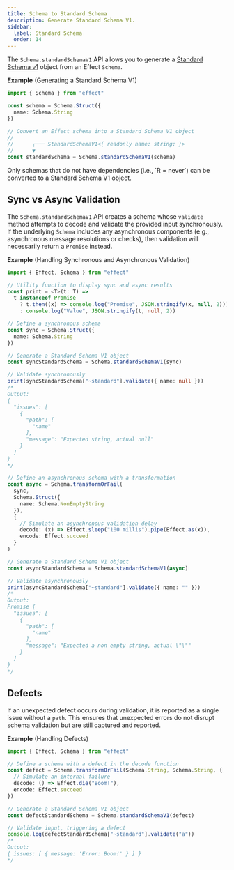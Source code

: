 ```yaml
---
title: Schema to Standard Schema
description: Generate Standard Schema V1.
sidebar:
  label: Standard Schema
  order: 14
---
```



The `Schema.standardSchemaV1` API allows you to generate a [Standard Schema v1](https://standardschema.dev/) object from an Effect `Schema`.

**Example** (Generating a Standard Schema V1)

```ts twoslash
import { Schema } from "effect"

const schema = Schema.Struct({
  name: Schema.String
})

// Convert an Effect schema into a Standard Schema V1 object
//
//      ┌─── StandardSchemaV1<{ readonly name: string; }>
//      ▼
const standardSchema = Schema.standardSchemaV1(schema)
```

<Aside type="note" title="Schema Restrictions">
  Only schemas that do not have dependencies (i.e., `R = never`) can be
  converted to a Standard Schema V1 object.
</Aside>

## Sync vs Async Validation

The `Schema.standardSchemaV1` API creates a schema whose `validate` method attempts to decode and validate the provided input synchronously. If the underlying `Schema` includes any asynchronous components (e.g., asynchronous message resolutions
or checks), then validation will necessarily return a `Promise` instead.

**Example** (Handling Synchronous and Asynchronous Validation)

```ts twoslash
import { Effect, Schema } from "effect"

// Utility function to display sync and async results
const print = <T>(t: T) =>
  t instanceof Promise
    ? t.then((x) => console.log("Promise", JSON.stringify(x, null, 2)))
    : console.log("Value", JSON.stringify(t, null, 2))

// Define a synchronous schema
const sync = Schema.Struct({
  name: Schema.String
})

// Generate a Standard Schema V1 object
const syncStandardSchema = Schema.standardSchemaV1(sync)

// Validate synchronously
print(syncStandardSchema["~standard"].validate({ name: null }))
/*
Output:
{
  "issues": [
    {
      "path": [
        "name"
      ],
      "message": "Expected string, actual null"
    }
  ]
}
*/

// Define an asynchronous schema with a transformation
const async = Schema.transformOrFail(
  sync,
  Schema.Struct({
    name: Schema.NonEmptyString
  }),
  {
    // Simulate an asynchronous validation delay
    decode: (x) => Effect.sleep("100 millis").pipe(Effect.as(x)),
    encode: Effect.succeed
  }
)

// Generate a Standard Schema V1 object
const asyncStandardSchema = Schema.standardSchemaV1(async)

// Validate asynchronously
print(asyncStandardSchema["~standard"].validate({ name: "" }))
/*
Output:
Promise {
  "issues": [
    {
      "path": [
        "name"
      ],
      "message": "Expected a non empty string, actual \"\""
    }
  ]
}
*/
```

## Defects

If an unexpected defect occurs during validation, it is reported as a single issue without a `path`. This ensures that unexpected errors do not disrupt schema validation but are still captured and reported.

**Example** (Handling Defects)

```ts twoslash
import { Effect, Schema } from "effect"

// Define a schema with a defect in the decode function
const defect = Schema.transformOrFail(Schema.String, Schema.String, {
  // Simulate an internal failure
  decode: () => Effect.die("Boom!"),
  encode: Effect.succeed
})

// Generate a Standard Schema V1 object
const defectStandardSchema = Schema.standardSchemaV1(defect)

// Validate input, triggering a defect
console.log(defectStandardSchema["~standard"].validate("a"))
/*
Output:
{ issues: [ { message: 'Error: Boom!' } ] }
*/
```
